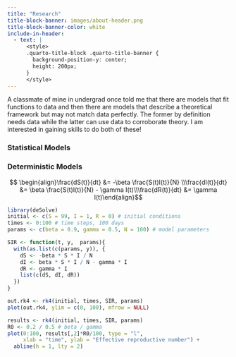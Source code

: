 ```yaml
---
title: "Research"
title-block-banner: images/about-header.png
title-block-banner-color: white
include-in-header:
  - text: |
      <style>
      .quarto-title-block .quarto-title-banner {
        background-position-y: center;
        height: 200px;
      }
      </style>
---
```


A classmate of mine in undergrad once told me that there are models that fit functions to data and then there are models that describe a theoretical framework but may not match data perfectly. The former by definition needs data while the latter can use data to corroborate theory. I am interested in gaining skills to do both of these!

### Statistical Models 

### Deterministic Models 

$$ \begin{align}\frac{dS(t)}{dt} &= -\beta \frac{S(t)I(t)}{N} \\\frac{dI(t)}{dt} &= \beta \frac{S(t)I(t)}{N} - \gamma I(t)\\\frac{dR(t)}{dt} &= \gamma I(t)\end{align}$$

```r
library(deSolve)
initial <- c(S = 99, I = 1, R = 0) # initial conditions 
times <- 0:100 # time steps, 100 days
params <- c(beta = 0.9, gamma = 0.5, N = 100) # model parameters 

SIR <- function(t, y,  params){
  with(as.list(c(params, y)), {
    dS <- -beta * S * I / N 
    dI <- beta * S * I / N - gamma * I
    dR <- gamma * I
    list(c(dS, dI, dR))
  })
}

out.rk4 <- rk4(initial, times, SIR, params) 
plot(out.rk4, ylim = c(0, 100), mfrow = NULL)
```

```r
results <- rk4(initial, times, SIR, params)
R0 <- 0.2 / 0.5 # beta / gamma 
plot(0:100, results[,2]*R0/100, type = "l",
     xlab = "time", ylab = "Effective reproductive number") + 
  abline(h = 1, lty = 2)
```
